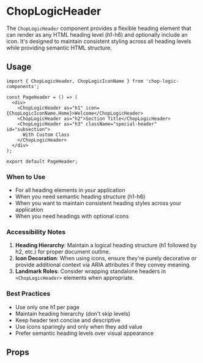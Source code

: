 
<Meta of={HeaderStories} title='Header' />

# ChopLogicHeader

The `ChopLogicHeader` component provides a flexible heading element that can render as any HTML heading level (h1-h6) and optionally include an icon. It's designed to maintain consistent styling across all heading levels while providing semantic HTML structure.

## Usage

```tsx
import { ChopLogicHeader, ChopLogicIconName } from 'chop-logic-components';

const PageHeader = () => (
  <div>
    <ChopLogicHeader as="h1" icon={ChopLogicIconName.Home}>Welcome</ChopLogicHeader>
    <ChopLogicHeader as="h2">Section Title</ChopLogicHeader>
    <ChopLogicHeader as="h3" className="special-header" id="subsection">
      With Custom Class
    </ChopLogicHeader>
  </div>
);

export default PageHeader;
```

### When to Use

- For all heading elements in your application
- When you need semantic heading structure (h1-h6)
- When you want to maintain consistent heading styles across your application
- When you need headings with optional icons

### Accessibility Notes

1. __Heading Hierarchy__: Maintain a logical heading structure (h1 followed by h2, etc.) for proper document outline.
2. __Icon Decoration__: When using icons, ensure they're purely decorative or provide additional context via ARIA attributes if they convey meaning.
3. __Landmark Roles__: Consider wrapping standalone headers in `<ChopLogicHeader>` elements when appropriate.

### Best Practices

- Use only one h1 per page
- Maintain heading hierarchy (don't skip levels)
- Keep header text concise and descriptive
- Use icons sparingly and only when they add value
- Prefer semantic heading levels over visual appearance

## Props

<Controls />


